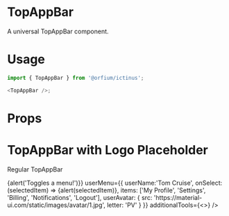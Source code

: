 
<Meta title="Design System/TopAppBar" component={TopAppBar} />

# TopAppBar

A universal TopAppBar component.

# Usage

```js
import { TopAppBar } from '@orfium/ictinus';

<TopAppBar />;
```

# Props

<Props of={TopAppBar} />

# TopAppBar with Logo Placeholder

Regular TopAppBar

<Preview>
  <Story name="Top App Bar">
    <div style={{padding: 10}}>
      <TopAppBar onMenuIconClick={() => {alert('Toggles a menu!')}}
                 userMenu={{
                    userName:'Tom Cruise',
                    onSelect: (selectedItem) => {alert(selectedItem)},
                    items: ['My Profile', 'Settings', 'Billing', 'Notifications', 'Logout'],
                    userAvatar: { src: 'https://material-ui.com/static/images/avatar/1.jpg', letter: 'PV' }
                  }}
                 additionalTools={<><TextField /><TextField /><TextField /><TextField /></>}
      />
    </div>
  </Story>
</Preview>


